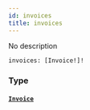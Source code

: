 ```yaml
---
id: invoices
title: invoices
---
```


No description

```graphql
invoices: [Invoice!]!

```

### Type

#### [`Invoice`](/docs/graphql/objects/invoice)
